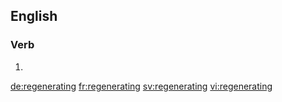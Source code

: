 ==English==

===Verb===
{{head|en|present participle}}

# {{present participle of|regenerate|lang=en}}

[[de:regenerating]]
[[fr:regenerating]]
[[sv:regenerating]]
[[vi:regenerating]]